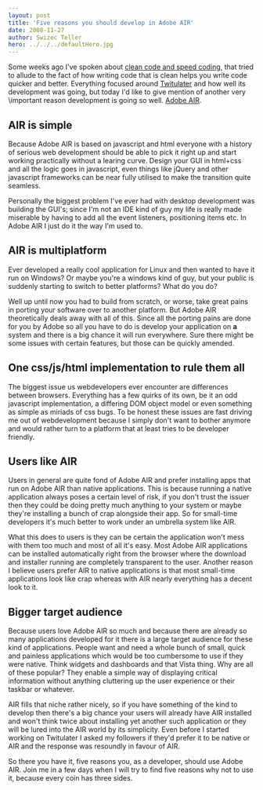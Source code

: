 ```yaml
---
layout: post
title: 'Five reasons you should develop in Adobe AIR'
date: 2008-11-27
author: Swizec Teller
hero: ../../../defaultHero.jpg
---
```

Some weeks ago I've spoken about [clean code and speed coding](http://swizec.com/blog/clean-code-and-speed-coding/2/390), that tried to allude to the fact of how writing code that is clean helps you write code quicker and better. Everything focused around [Twitulater](http://twitulater.com) and how well its development was going, but today I'd like to give mention of another very \\important reason development is going so well. [Adobe AIR](http://en.wikipedia.org/wiki/Adobe_Air).

## AIR is simple

Because Adobe AIR is based on javascript and html everyone with a history of serious web development should be able to pick it right up and start working practically without a learing curve. Design your GUI in html+css and all the logic goes in javascript, even things like jQuery and other javascript frameworks can be near fully utilised to make the transition quite seamless.

Personally the biggest problem I've ever had with desktop development was building the GUI's; since I'm not an IDE kind of guy my life is really made miserable by having to add all the event listeners, positioning items etc. In Adobe AIR I just do it the way I'm used to.

## AIR is multiplatform

Ever developed a really cool application for Linux and then wanted to have it run on Windows? Or maybe you're a windows kind of guy, but your public is suddenly starting to switch to better platforms? What do you do?

Well up until now you had to build from scratch, or worse, take great pains in porting your software over to another platform. But Adobe AIR theoretically deals away with all of this. Since all the porting pains are done for you by Adobe so all you have to do is develop your application on **a** system and there is a big chance it will run everywhere. Sure there might be some issues with certain features, but those can be quickly amended.

## One css/js/html implementation to rule them all

The biggest issue us webdevelopers ever encounter are differences between browsers. Everything has a few quirks of its own, be it an odd javascript implementation, a differing DOM object model or even something as simple as miriads of css bugs. To be honest these issues are fast driving me out of webdevelopment because I simply don't want to bother anymore and would rather turn to a platform that at least tries to be developer friendly.

## Users like AIR

Users in general are quite fond of Adobe AIR and prefer installing apps that run on Adobe AIR than native applications. This is because running a native application always poses a certain level of risk, if you don't trust the issuer then they could be doing pretty much anything to your system or maybe they're installing a bunch of crap alongside their app. So for small-time developers it's much better to work under an umbrella system like AIR.

What this does to users is they can be certain the application won't mess with them too much and most of all it's easy. Most Adobe AIR applications can be installed automatically right from the browser where the download and installer running are completely transparent to the user. Another reason I believe users prefer AIR to native applications is that most small-time applications look like crap whereas with AIR nearly everything has a decent look to it.

## Bigger target audience

Because users love Adobe AIR so much and because there are already so many applications developed for it there is a large target audience for these kind of applications. People want and need a whole bunch of small, quick and painless applications which would be too cumbersome to use if they were native. Think widgets and dashboards and that Vista thing. Why are all of these popular? They enable a simple way of displaying critical information without anything cluttering up the user experience or their taskbar or whatever.

AIR fills that niche rather nicely, so if you have something of the kind to develop then there's a big chance your users will already have AIR installed and won't think twice about installing yet another such application or they will be lured into the AIR world by its simplicity. Even before I started working on Twitulater I asked my followers if they'd prefer it to be native or AIR and the response was resoundly in favour of AIR.



So there you have it, five reasons you, as a developer, should use Adobe AIR. Join me in a few days when I will try to find five reasons why not to use it, because every coin has three sides.